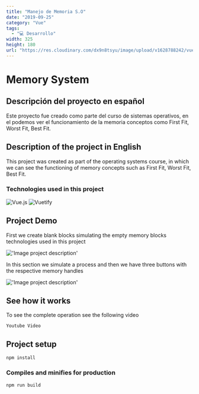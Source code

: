 ```yaml
---
title: "Manejo de Memoria S.O"
date: "2019-09-25"
category: "Vue"
tags:
  - "💻 Desarrollo"
width: 325
height: 180
url: "https://res.cloudinary.com/dx9n8tsyu/image/upload/v1628788242/vue-proyect/screenshot-localhost_8080-2021.08.12-11_07_36_qn25ws.png"
---
```


# Memory System

## Descripción del proyecto en español

Este proyecto fue creado como parte del curso de sistemas operativos, en el podemos ver el funcionamiento de la memoria conceptos como First Fit, Worst Fit, Best Fit.

## Description of the project in English

This project was created as part of the operating systems course, in which we can see the functioning of memory concepts such as First Fit, Worst Fit, Best Fit.

### Technologies used in this project

![Vue.js](https://img.shields.io/badge/vuejs-%2335495e.svg?style=for-the-badge&logo=vuedotjs&logoColor=%234FC08D)
![Vuetify](https://img.shields.io/badge/Vuetify-1867C0?style=for-the-badge&logo=vuetify&logoColor=AEDDFF)

## Project Demo

First we create blank blocks simulating the empty memory blocks technologies used in this project

!['Image project description'](https://res.cloudinary.com/dx9n8tsyu/image/upload/v1628788242/vue-proyect/screenshot-localhost_8080-2021.08.12-11_07_36_qn25ws.png)

In this section we simulate a process and then we have three buttons with the respective memory handles

!['Image project description'](https://res.cloudinary.com/dx9n8tsyu/image/upload/v1628788242/vue-proyect/screenshot-localhost_8080-2021.08.12-11_09_44_b6ebdt.png)

## See how it works

To see the complete operation see the following video

`Youtube Video`

## Project setup

```
npm install
```

### Compiles and minifies for production

```
npm run build
```
